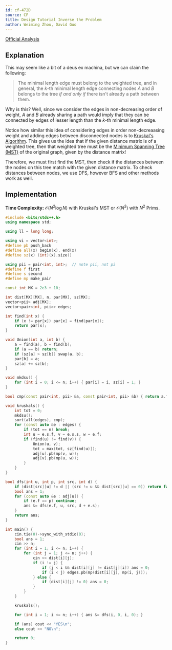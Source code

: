 ```yaml
---
id: cf-472D
source: CF
title: Design Tutorial Inverse the Problem
author: Weiming Zhou, David Guo
---
```


[Official Analysis](https://codeforces.com/blog/entry/14028)

## Explanation

This may seem like a bit of a deus ex machina, but we can claim the following:

> The minimal length edge must belong to the weighted tree, and in general,
> the $k$-th minimal length edge connecting nodes $A$ and $B$ belongs to the tree *if and only if* there isn't already a path between them.

Why is this? Well, since we consider the edges in non-decreasing order of weight, $A$ and $B$ already sharing a path would imply that they can be connected by edges of lesser length than the $k$-th minimal length edge.

Notice how similar this idea of considering edges in order non-decreaasing weight and adding edges between disconnected nodes is to [Kruskal's Algorithm](/gold/mst#kruskals).
This gives us the idea that if the given distance matrix is of a weighted tree,
then that weighted tree must be the [Minimum Spanning Tree (MST)](/gold/mst) of the original graph, given by the distance matrix!

Therefore, we must first find the MST, then check if the distances between the nodes on this tree match with the given distance matrix.
To check distances between nodes, we use DFS, however BFS and other methods work as well.

## Implementation

**Time Complexity:** $\mathcal{O}(N^2\log N)$ with Kruskal's MST or $\mathcal{O}(N^2)$ with $N^2$ Prims.

<LanguageSection>
<CPPSection>

```cpp
#include <bits/stdc++.h>
using namespace std;

using ll = long long;

using vi = vector<int>;
#define pb push_back
#define all(x) begin(x), end(x)
#define sz(x) (int)(x).size()

using pii = pair<int, int>;  // note pii, not pi
#define f first
#define s second
#define mp make_pair

const int MX = 2e3 + 10;

int dist[MX][MX], n, par[MX], sz[MX];
vector<pii> adj[MX];
vector<pair<int, pii>> edges;

int find(int x) {
	if (x != par[x]) par[x] = find(par[x]);
	return par[x];
}

void Union(int a, int b) {
	a = find(a), b = find(b);
	if (a == b) return;
	if (sz[a] > sz[b]) swap(a, b);
	par[b] = a;
	sz[a] += sz[b];
}

void mkdsu() {
	for (int i = 0; i <= n; i++) { par[i] = i, sz[i] = 1; }
}

bool cmp(const pair<int, pii> &a, const pair<int, pii> &b) { return a.f < b.f; }

void kruskals() {
	int tot = 0;
	mkdsu();
	sort(all(edges), cmp);
	for (const auto &e : edges) {
		if (tot == n) break;
		int u = e.s.f, v = e.s.s, w = e.f;
		if (find(u) != find(v)) {
			Union(u, v);
			tot = max(tot, sz[find(u)]);
			adj[u].pb(mp(v, w));
			adj[v].pb(mp(u, w));
		}
	}
}

bool dfs(int u, int p, int src, int d) {
	if (dist[src][u] != d || (src != u && dist[src][u] == 0)) return false;
	bool ans = 1;
	for (const auto &e : adj[u]) {
		if (e.f == p) continue;
		ans &= dfs(e.f, u, src, d + e.s);
	}
	return ans;
}

int main() {
	cin.tie(0)->sync_with_stdio(0);
	bool ans = 1;
	cin >> n;
	for (int i = 1; i <= n; i++) {
		for (int j = 1; j <= n; j++) {
			cin >> dist[i][j];
			if (i != j) {
				if (j < i && dist[i][j] != dist[j][i]) ans = 0;
				if (i < j) edges.pb(mp(dist[i][j], mp(i, j)));
			} else {
				if (dist[i][j] != 0) ans = 0;
			}
		}
	}

	kruskals();

	for (int i = 1; i <= n; i++) { ans &= dfs(i, 0, i, 0); }

	if (ans) cout << "YES\n";
	else cout << "NO\n";

	return 0;
}
```

</CPPSection>
</LanguageSection>
